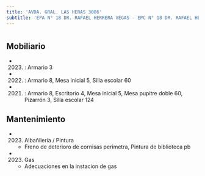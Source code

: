 ```yaml
---
title: 'AVDA. GRAL. LAS HERAS 3086'
subtitle: 'EPA N° 18 DR. RAFAEL HERRERA VEGAS - EPC N° 18 DR. RAFAEL HERRERA VEGAS - JIN C (EPCJS 18/01°) (SEDE) - ESEA EN DANZA MASTRAZZI CURSO VOCACIONAL DE DANZA Y EXPRESIÓN CORPORAL JUVENIL N° 03 - ESEA EN DANZA MASTRAZZI CURSO VOCACIONAL DE DANZA Y EXPRESIÓN CORPORAL INFANTIL N° 01'
---
```


#


## Mobiliario

*  (2023) : Armario 3 

*  (2022) : Armario 8, Mesa inicial 5, Silla escolar 60 

*  (2021) : Armario 8, Escritorio 4, Mesa inicial 5, Mesa pupitre doble 60, Pizarrón 3, Silla escolar 124 





## Mantenimiento

*  (2023) Albañileria / Pintura 
    + Freno de deterioro de cornisas perimetra, Pintura de biblioteca pb

*  (2023) Gas 
    + Adecuaciones en la instacion de gas




